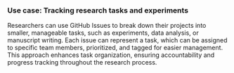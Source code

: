 ### Use case: Tracking research tasks and experiments

Researchers can use GitHub Issues to break down their projects into smaller, manageable tasks, such as experiments, data analysis, or manuscript writing.
Each issue can represent a task, which can be assigned to specific team members, prioritized, and tagged for easier management.
This approach enhances task organization, ensuring accountability and progress tracking throughout the research process.
